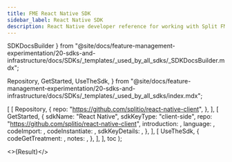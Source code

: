```yaml
---
title: FME React Native SDK
sidebar_label: React Native SDK
description: React Native developer reference for working with Split FME
---
```



  SDKDocsBuilder
} from "@site/docs/feature-management-experimentation/20-sdks-and-infrastructure/docs/SDKs/_templates/_used_by_all_sdks/_SDKDocsBuilder.mdx";

  Repository,
  GetStarted,
  UseTheSdk,
} from "@site/docs/feature-management-experimentation/20-sdks-and-infrastructure/docs/SDKs/_templates/_used_by_all_sdks/index.mdx";





  [
    [ 
      Repository, 
      { 
        repo: "https://github.com/splitio/react-native-client",
      }, 
    ],
    [ 
      GetStarted, 
      {
        sdkName:         "React Native",
        sdkKeyType:      "client-side",
        repo:            "https://github.com/splitio/react-native-client",
        introduction:    <Introduction />,
        language:        <Language />,
        codeImport:      <Import />,
        codeInstantiate: <Instantiate />,
        sdkKeyDetails:   <ClientSdkKeyDetails />,
      },
    ],
    [
      UseTheSdk,
      {
        codeGetTreatment: <GetTreatment />,
        notes:            <UseNotes />,
      },
    ],
  ],
  toc
);

<>{Result}</>

<DocCardList />